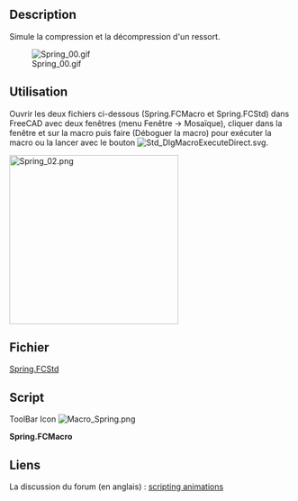 <languages/>
{{Macro/fr
|Name=Spring Simul
|Icon=Macro_Spring.png
|Description=Simulation de la compression/décompression d'un ressort.
|Author=Mario52
|Version=1.0
|Date=2014-09-29
|FCVersion=All
|Download=The file [http://forum.freecadweb.org/download/file.php?id=7679 Spring.FCStd]<br />[https://www.freecadweb.org/wiki/images/2/2d/Macro_Spring.png ToolBar Icon]
}}

==Description==
Simule la compression et la décompression d'un ressort.

[[File:Spring_00.gif]]

==Utilisation==

Ouvrir les deux fichiers ci-dessous (Spring.FCMacro et Spring.FCStd) dans FreeCAD avec deux fenêtres (menu Fenêtre → Mosaïque), cliquer dans la fenêtre et sur la macro puis faire {{KEY|F6}} (Déboguer la macro) pour exécuter la macro ou la lancer avec le bouton [[File:Std_DlgMacroExecuteDirect.svg]].

[[File:Spring_02.png|left|300px]]{{clear}}
==Fichier==

[http://forum.freecadweb.org/download/file.php?id=7679 Spring.FCStd]
==Script==

ToolBar Icon [[Image:Macro_Spring.png]]

'''Spring.FCMacro'''

{{MacroCode|code=
import FreeCAD, FreeCADGui, Draft, Part
from FreeCAD import Base
import time

ii = iib = FreeCAD.getDocument("Spring").getObject("Helix001").Pitch.Value
i = ib = FreeCAD.getDocument("Spring").getObject("Helix001").Height.Value

pas = 1

for ii2 in range(int(60)):
    if pas == 0:
        if ii > iib-1:
            pas = 1
        else:
            ii += 1
            i = (ii * 10)
    else:
        if ii < 2:
            pas = 0
        else:
            ii -= 1
            i = (ii * 10)
   
    FreeCAD.getDocument("Spring").getObject("Helix001").Pitch = ii
    FreeCAD.getDocument("Spring").getObject("Helix001").Height = i
    App.Console.PrintMessage(str(ii2)+"  " + str(ii)+"  " + str(i)+"  " + str(pas) +"\n")
    Gui.updateGui()
    time.sleep(0.1)
    
}}


==Liens==
La discussion du forum (en anglais) : [http://forum.freecadweb.org/viewtopic.php?f=22&t=7449#p62193 scripting animations]
{{clear}}